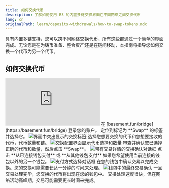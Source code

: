 ```yaml
---
title: 如何交换代币
description: 了解如何使用 B3 的内置多链交换界面在不同网络之间交换代币
lang: cn
originalPath: learn/deposits-withdrawals/how-to-swap-tokens.mdx
---
```

具有内置多链支持，您可以跨不同网络交换代币，所有这些都通过一个简单的界面完成。无论您是在为铸币准备、整合资产还是在链间移动，本指南将指导您如何交换一个代币为另一个代币。

## 如何交换代币

<iframe
  className="w-full aspect-video rounded-xl"
  src="https://www.youtube.com/embed/yRR2rGiJmNM"
  title="如何使用AnySpend交换代币"
  frameBorder="0"
  allow="accelerometer; autoplay; clipboard-write; encrypted-media; gyroscope; picture-in-picture"
  allowFullScreen
></iframe>

<Steps>
<Step title="导航至桥接页面">
  在 [basement.fun/bridge](https://basement.fun/bridge) 登录您的账户。
</Step>

<Step title="选择交换标签">
  定位到标记为 **Swap** 的标签并选择它。
  
  <Frame>
    <img src="https://s3.amazonaws.com/helpscout.net/docs/assets/685306b72e0550277aa9250e/images/687a3cc99edbd635c194ae4e/file-ydx5TQm38i.png" alt="界面中突出显示的交换标签" />
  </Frame>
</Step>

<Step title="配置交换参数">
  选择您想要交换的代币和您想要接收的代币，代币数量和链。
  
  <Frame>
    <img src="https://s3.amazonaws.com/helpscout.net/docs/assets/685306b72e0550277aa9250e/images/687a3d989edbd635c194ae54/file-sJhIyucG4b.png" alt="交换配置界面显示代币选择和数量" />
  </Frame>
</Step>

<Step title="审查并确认">
  审查并确认您已选择正确的代币和数量，然后点击 **Swap**。
  
  <Frame>
    <img src="https://s3.amazonaws.com/helpscout.net/docs/assets/685306b72e0550277aa9250e/images/687a3de289160479c2033244/file-er9wrb4lV0.png" alt="带有交易详情的交换确认对话框" />
  </Frame>
</Step>

<Step title="选择支付方式">
  点击 **从已连接钱包支付** 或 **从其他钱包支付** 如果您希望使用当前连接的钱包以外的另一个钱包。
  
  <Frame>
    <img src="https://s3.amazonaws.com/helpscout.net/docs/assets/685306b72e0550277aa9250e/images/687a3e668846474f1e1f51c5/file-tT5qj1gJ4x.png" alt="支付方式选择对话框" />
  </Frame>
</Step>

<Step title="完成交换">
  在您的钱包中确认交易以完成交换。您的交换可能需要长达一分钟的时间来处理。
  
  <Frame>
    <img src="https://s3.amazonaws.com/helpscout.net/docs/assets/685306b72e0550277aa9250e/images/687a3f268846474f1e1f51ca/file-KEF1UyFd7B.png" alt="钱包中的最终交易确认" />
  </Frame>
  
  <Check>
    一旦交易处理完毕，您交换的代币将出现在您的钱包中。
  </Check>
</Step>
</Steps>

<Tip>
交换处理速度很快，但在网络活动高峰期，交易可能需要更长时间来完成。
</Tip>

